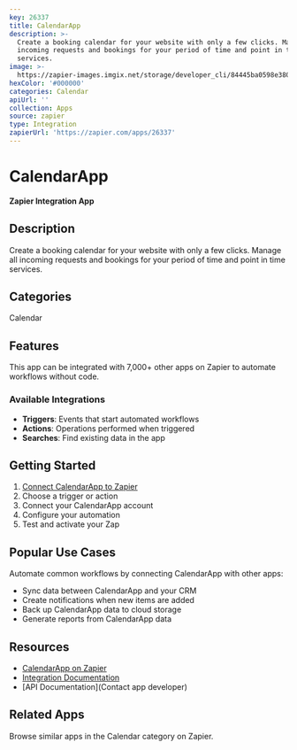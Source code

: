 ```yaml
---
key: 26337
title: CalendarApp
description: >-
  Create a booking calendar for your website with only a few clicks. Manage all
  incoming requests and bookings for your period of time and point in time
  services.
image: >-
  https://zapier-images.imgix.net/storage/developer_cli/84445ba0598e38007857f6c9f62598b3.png?auto=format%2Ccompress&ixlib=python-3.0.0&q=50
hexColor: '#000000'
categories: Calendar
apiUrl: ''
collection: Apps
source: zapier
type: Integration
zapierUrl: 'https://zapier.com/apps/26337'
---
```

# CalendarApp

**Zapier Integration App**

## Description

Create a booking calendar for your website with only a few clicks. Manage all incoming requests and bookings for your period of time and point in time services.

## Categories

Calendar

## Features

This app can be integrated with 7,000+ other apps on Zapier to automate workflows without code.

### Available Integrations

- **Triggers**: Events that start automated workflows
- **Actions**: Operations performed when triggered
- **Searches**: Find existing data in the app

## Getting Started

1. [Connect CalendarApp to Zapier](https://zapier.com/apps/26337)
2. Choose a trigger or action
3. Connect your CalendarApp account
4. Configure your automation
5. Test and activate your Zap

## Popular Use Cases

Automate common workflows by connecting CalendarApp with other apps:

- Sync data between CalendarApp and your CRM
- Create notifications when new items are added
- Back up CalendarApp data to cloud storage
- Generate reports from CalendarApp data

## Resources

- [CalendarApp on Zapier](https://zapier.com/apps/26337)
- [Integration Documentation](https://zapier.com/apps/26337/integrations)
- [API Documentation](Contact app developer)

## Related Apps

Browse similar apps in the Calendar category on Zapier.
